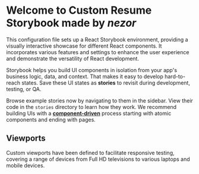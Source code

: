 
<Meta title="Introduction" />

# Welcome to Custom Resume Storybook made by <em>nezor</em>

This configuration file sets up a React Storybook environment, providing a visually interactive showcase for different React components. It incorporates various features and settings to enhance the user experience and demonstrate the versatility of React development.

Storybook helps you build UI components in isolation from your app's business logic, data, and context.
That makes it easy to develop hard-to-reach states. Save these UI states as **stories** to revisit during development, testing, or QA.

Browse example stories now by navigating to them in the sidebar.
View their code in the `stories` directory to learn how they work.
We recommend building UIs with a [**component-driven**](https://componentdriven.org) process starting with atomic components and ending with pages.

## Viewports

Custom viewports have been defined to facilitate responsive testing, covering a range of devices from Full HD televisions to various laptops and mobile devices.
